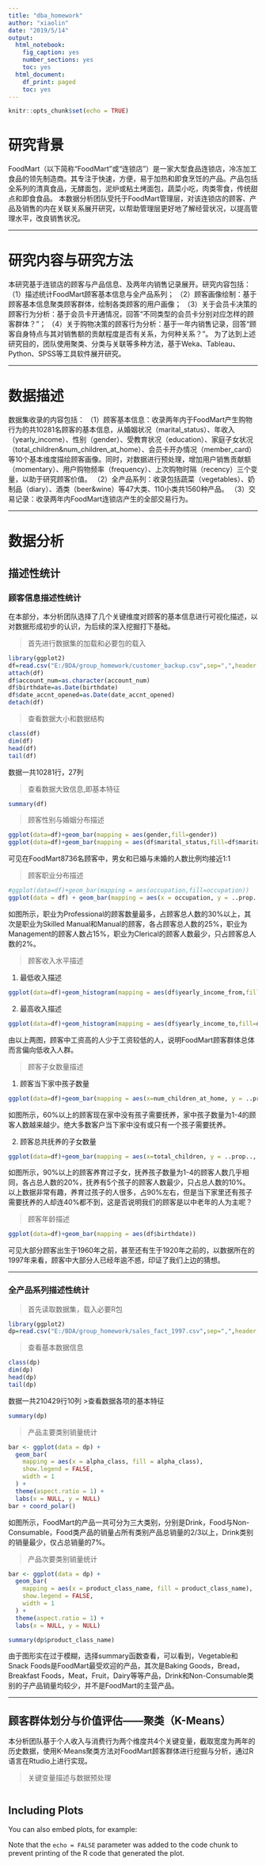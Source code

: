 ```yaml
---
title: "dba_homework"
author: "xiaolin"
date: "2019/5/14"
output:
  html_notebook:
    fig_caption: yes
    number_sections: yes
    toc: yes
  html_document:
    df_print: paged
    toc: yes
---
```


```r
knitr::opts_chunk$set(echo = TRUE)
```

# 研究背景

  FoodMart（以下简称“FoodMart”或“连锁店”）是一家大型食品连锁店，冷冻加工食品的领先制造商。其专注于快速，方便，易于加热和即食烹饪的产品。产品包括全系列的清真食品，无酵面包，泥炉或粘土烤面包，蔬菜小吃，肉类零食，传统甜点和即食食品。
  本数据分析团队受托于FoodMart管理层，对该连锁店的顾客、产品及销售的内在关联关系展开研究，以帮助管理层更好地了解经营状况，以提高管理水平，改良销售状况。

***

# 研究内容与研究方法

  本研究基于连锁店的顾客与产品信息、及两年内销售记录展开。研究内容包括：
  （1）描述统计FoodMart顾客基本信息与全产品系列；
  （2）顾客画像绘制：基于顾客基本信息聚类顾客群体，绘制各类顾客的用户画像；
  （3）关于会员卡决策的顾客行为分析：基于会员卡开通情况，回答“不同类型的会员卡分别对应怎样的顾客群体？”；
  （4）关于购物决策的顾客行为分析：基于一年内销售记录，回答“顾客自身特点与其对销售额的贡献程度是否有关系，为何种关系？”。
为了达到上述研究目的，团队使用聚类、分类与关联等多种方法，基于Weka、Tableau、Python、SPSS等工具软件展开研究。

***

# 数据描述
  数据集收录的内容包括：
  （1）顾客基本信息：收录两年内于FoodMart产生购物行为的共10281名顾客的基本信息，从婚姻状况（marital_status）、年收入（yearly_income）、性别（gender）、受教育状况（education）、家庭子女状况（total_children&num_children_at_home）、会员卡开办情况（member_card）等10个基本维度描绘顾客画像。同时，对数据进行预处理，增加用户销售贡献额（momentary）、用户购物频率（frequency）、上次购物时隔（recency）三个变量，以助于研究顾客价值。
  （2）全产品系列：收录包括蔬菜（vegetables）、奶制品（diary）、酒类（beer&wine）等47大类、110小类共1560种产品。
  （3）交易记录：收录两年内FoodMart连锁店产生的全部交易行为。

***

# 数据分析

## 描述性统计

### 顾客信息描述性统计

  在本部分，本分析团队选择了几个关键维度对顾客的基本信息进行可视化描述，以对数据形成初步的认识，为后续的深入挖掘打下基础。

>首先进行数据集的加载和必要包的载入

```r
library(ggplot2)
df=read.csv("E:/BDA/group_homework/customer_backup.csv",sep=",",header = TRUE,encoding = "utf-8")
attach(df)
df$account_num=as.character(account_num)
df$birthdate=as.Date(birthdate)
df$date_accnt_opened=as.Date(date_accnt_opened)
detach(df)
```

>查看数据大小和数据结构

```r
class(df)
dim(df)
head(df)
tail(df)
```
  数据一共10281行，27列

>查看数据大致信息,即基本特征

```r
summary(df)
```

>顾客性别与婚姻分布描述

```r
ggplot(data=df)+geom_bar(mapping = aes(gender,fill=gender))
ggplot(data=df)+geom_bar(mapping = aes(df$marital_status,fill=df$marital_status))
```

  可见在FoodMart8736名顾客中，男女和已婚与未婚的人数比例均接近1:1

>顾客职业分布描述

```r
#ggplot(data=df)+geom_bar(mapping = aes(occupation,fill=occupation))
ggplot(data = df) + geom_bar(mapping = aes(x = occupation, y = ..prop.., group = 1))
```
  如图所示，职业为Professional的顾客数量最多，占顾客总人数的30%以上，其次是职业为Skilled Manual和Manual的顾客，各占顾客总人数的25%，职业为Management的顾客人数占15%，职业为Clerical的顾客人数最少，只占顾客总人数的2%。

>顾客收入水平描述

1.  最低收入描述
```r
ggplot(data=df)+geom_histogram(mapping = aes(df$yearly_income_from,fill=df$occupation),stat = "count")
```

2.  最高收入描述
```r
ggplot(data=df)+geom_histogram(mapping = aes(df$yearly_income_to,fill=df$occupation),stat = "count")
```

  由以上两图，顾客中工资高的人少于工资较低的人，说明FoodMart顾客群体总体而言偏向低收入人群。

>顾客子女数量描述

1.  顾客当下家中孩子数量
```r
ggplot(data=df)+geom_bar(mapping = aes(x=num_children_at_home, y = ..prop.., group = 1))
```

  如图所示，60%以上的顾客现在家中没有孩子需要抚养，家中孩子数量为1-4的顾客人数越来越少。绝大多数客户当下家中没有或只有一个孩子需要抚养。

2.  顾客总共抚养的子女数量

```r
ggplot(data=df)+geom_bar(mapping = aes(x=total_children, y = ..prop.., group = 1))
```

  如图所示，90%以上的顾客养育过子女，抚养孩子数量为1-4的顾客人数几乎相同，各占总人数的20%，抚养有5个孩子的顾客人数最少，只占总人数的10%。
  以上数据非常有趣，养育过孩子的人很多，占90%左右，但是当下家里还有孩子需要抚养的人却连40%都不到，这是否说明我们的顾客是以中老年的人为主呢？

>顾客年龄描述

```r
ggplot(data=df)+geom_bar(mapping = aes(df$birthdate))
```
  可见大部分顾客出生于1960年之前，甚至还有生于1920年之前的，以数据所在的1997年来看，顾客中大部分人已经年逾不惑，印证了我们上边的猜想。


***

### 全产品系列描述性统计

>首先读取数据集，载入必要R包

```r
library(ggplot2)
dp=read.csv("E:/BDA/group_homework/sales_fact_1997.csv",sep=",",header = TRUE,encoding = "utf-8")

```

>查看基本数据信息

```r
class(dp)
dim(dp)
head(dp)
tail(dp)
```
  数据一共210429行10列
>查看数据各项的基本特征

```r
summary(dp)
```
>产品主要类别销量统计

```r
bar <- ggplot(data = dp) + 
  geom_bar(
    mapping = aes(x = alpha_class, fill = alpha_class), 
    show.legend = FALSE,
    width = 1
  ) + 
  theme(aspect.ratio = 1) +
  labs(x = NULL, y = NULL)
bar + coord_polar()
```

  如图所示，FoodMart的产品一共可分为三大类别，分别是Drink，Food与Non-Consumable，Food类产品的销量占所有类别产品总销量的2/3以上，Drink类别的销量最少，仅占总销量的7%。

>产品次要类别销量统计

```r
bar <- ggplot(data = dp) + 
  geom_bar(
    mapping = aes(x = product_class_name, fill = product_class_name), 
    show.legend = FALSE,
    width = 1
  ) + 
  theme(aspect.ratio = 1) +
  labs(x = NULL, y = NULL)

summary(dp$product_class_name)
```
  由于图形实在过于模糊，选择summary函数查看，可以看到，Vegetable和Snack Foods是FoodMart最受欢迎的产品，其次是Baking Goods，Bread，Breakfast Foods，Meat，Fruit，Dairy等等产品，Drink和Non-Consumable类别的子产品销量均较少，并不是FoodMart的主营产品。


***

## 顾客群体划分与价值评估——聚类（K-Means）

  本分析团队基于个人收入与消费行为两个维度共4个关键变量，截取宽度为两年的历史数据，使用K-Means聚类方法对FoodMart顾客群体进行挖掘与分析，通过R语言在Rtudio上进行实现。

>关键变量描述与数据预处理

```r

```


## Including Plots

You can also embed plots, for example:


Note that the `echo = FALSE` parameter was added to the code chunk to prevent printing of the R code that generated the plot.
